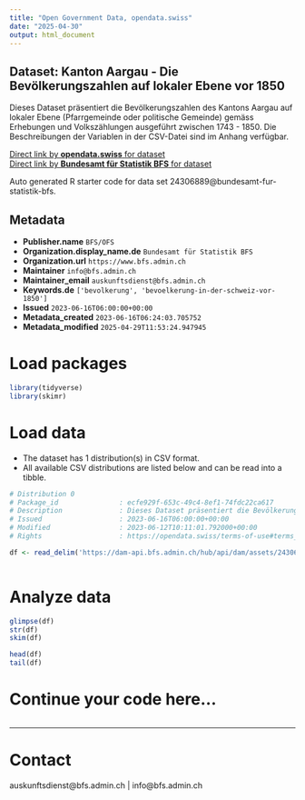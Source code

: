 ```yaml
---
title: "Open Government Data, opendata.swiss"
date: "2025-04-30"
output: html_document
---
```


## Dataset: Kanton Aargau - Die Bevölkerungszahlen auf lokaler Ebene vor 1850

Dieses Dataset präsentiert die Bevölkerungszahlen des Kantons Aargau auf lokaler Ebene (Pfarrgemeinde oder politische Gemeinde) gemäss Erhebungen und Volkszählungen ausgeführt zwischen 1743 - 1850. Die Beschreibungen der Variablen in der CSV-Datei sind im Anhang verfügbar.

[Direct link by **opendata.swiss** for dataset](https://opendata.swiss/de/dataset/kanton-aargau-die-bevolkerungszahlen-auf-lokaler-ebene-vor-1850)<br>
[Direct link by **Bundesamt für Statistik BFS** for dataset](https://www.bfs.admin.ch/asset/de/ts-x-01-2223-AG)

Auto generated R starter code for data set 24306889@bundesamt-fur-statistik-bfs.

## Metadata

- **Publisher.name** `BFS/OFS`
- **Organization.display_name.de** `Bundesamt für Statistik BFS`
- **Organization.url** `https://www.bfs.admin.ch`
- **Maintainer** `info@bfs.admin.ch`
- **Maintainer_email** `auskunftsdienst@bfs.admin.ch`
- **Keywords.de** `['bevolkerung', 'bevoelkerung-in-der-schweiz-vor-1850']`
- **Issued** `2023-06-16T06:00:00+00:00`
- **Metadata_created** `2023-06-16T06:24:03.705752`
- **Metadata_modified** `2025-04-29T11:53:24.947945`


# Load packages

```r

library(tidyverse)
library(skimr)

```

# Load data

-   The dataset has 1 distribution(s) in CSV format.
-   All available CSV distributions are listed below and can be read into a tibble.

```r

# Distribution 0
# Package_id               : ecfe929f-653c-49c4-8ef1-74fdc22ca617
# Description              : Dieses Dataset präsentiert die Bevölkerungszahlen des Kantons Aargau auf lokaler Ebene (Pfarrgemeinde oder politische Gemeinde) gemäss Erhebungen und Volkszählungen ausgeführt zwischen 1743 - 1850. Die Beschreibungen der Variablen in der CSV-Datei sind im Anhang verfügbar.
# Issued                   : 2023-06-16T06:00:00+00:00
# Modified                 : 2023-06-12T10:11:01.792000+00:00
# Rights                   : https://opendata.swiss/terms-of-use#terms_by_ask

df <- read_delim('https://dam-api.bfs.admin.ch/hub/api/dam/assets/24306905/master')



```

# Analyze data

```r

glimpse(df)
str(df)
skim(df)

head(df)
tail(df)

```

# Continue your code here...

```r

```

------------------------------------------------------------------------

# Contact

auskunftsdienst@bfs.admin.ch | info@bfs.admin.ch

